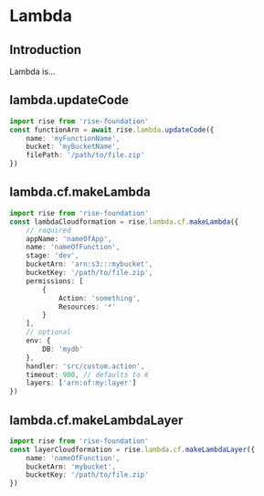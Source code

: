 # Lambda

## Introduction

Lambda is...

## lambda.updateCode

```ts
import rise from 'rise-foundation'
const functionArn = await rise.lambda.updateCode({
    name: 'myFunctionName',
    bucket: 'myBucketName',
    filePath: '/path/to/file.zip'
})
```

## lambda.cf.makeLambda

```ts
import rise from 'rise-foundation'
const lambdaCloudformation = rise.lambda.cf.makeLambda({
    // required
    appName: 'nameOfApp',
    name: 'nameOfFunction',
    stage: 'dev',
    bucketArn: 'arn:s3:::mybucket',
    bucketKey: '/path/to/file.zip',
    permissions: [
        {
            Action: 'something',
            Resources: '*'
        }
    ],
    // optional
    env: {
        DB: 'mydb'
    },
    handler: 'src/custom.action',
    timeout: 900, // defaults to 6
    layers: ['arn:of:my:layer']
})
```

## lambda.cf.makeLambdaLayer

```ts
import rise from 'rise-foundation'
const layerCloudformation = rise.lambda.cf.makeLambdaLayer({
    name: 'nameOfFunction',
    bucketArn: 'mybucket',
    bucketKey: '/path/to/file.zip'
})
```
